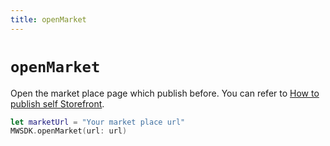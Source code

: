 ```yaml
---
title: openMarket
---
```


# `openMarket`
Open the market place page which publish before.
You can refer to [How to publish self Storefront](https://docs.mirrorworld.fun/overview/storefront).
```Swift
let marketUrl = "Your market place url"
MWSDK.openMarket(url: url)
```